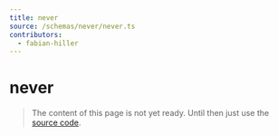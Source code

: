 ```yaml
---
title: never
source: /schemas/never/never.ts
contributors:
  - fabian-hiller
---
```


# never

> The content of this page is not yet ready. Until then just use the [source code](https://github.com/fabian-hiller/valibot/blob/main/library/src/schemas/never/never.ts).

